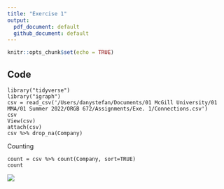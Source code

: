 ```yaml
---
title: "Exercise 1"
output:
  pdf_document: default
  github_document: default
---
```


```r
knitr::opts_chunk$set(echo = TRUE)
```

## Code

```
library("tidyverse")
library("igraph")
csv = read_csv('/Users/danystefan/Documents/01 McGill University/01 MMA/01 Summer 2022/ORGB 672/Assignments/Exe. 1/Connections.csv')
csv
View(csv)
attach(csv)
csv %>% drop_na(Company)
```

Counting

```
count = csv %>% count(Company, sort=TRUE)
count
```

![](/Users/danystefan/Documents/01 McGill University/01 MMA/01 Summer 2022/ORGB 672/Assignments/Exe. 1/count.png)
